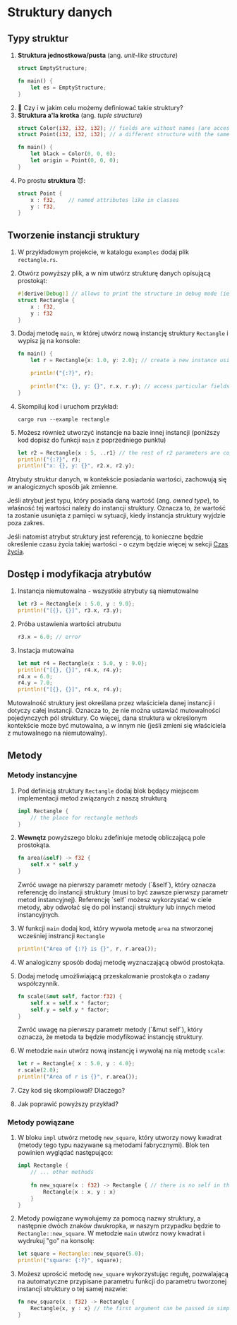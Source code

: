 
# Struktury danych

## Typy struktur

1. **Struktura jednostkowa/pusta** (ang. *unit-like structure*) 
    ```rust copy
    struct EmptyStructure; 

    fn main() {
        let es = EmptyStructure;
    }
    ```
1. 🤔 Czy i w jakim celu możemy definiować takie struktury?
1. **Struktura a'la krotka** (ang. *tuple structure*)
    ```rust copy
    struct Color(i32, i32, i32); // fields are without names (are access as in tuple)
    struct Point(i32, i32, i32); // a different structure with the same types

    fn main() {
        let black = Color(0, 0, 0);
        let origin = Point(0, 0, 0);
    }
    ```
1. Po prostu **struktura** 😈:
    ```rust copy
    struct Point {
        x : f32,    // named attributes like in classes
        y : f32,
    }
    ```


## Tworzenie instancji struktury

1. W przykładowym projekcie, w katalogu `examples` dodaj plik `rectangle.rs`.
1. Otwórz powyższy plik, a w nim utwórz strukturę danych opisującą prostokąt:
    ```rust copy
    #[derive(Debug)] // allows to print the structure in debug mode (ie. to use {:?})
    struct Rectangle {
        x : f32,
        y : f32
    }
    ```
1. Dodaj metodę `main`, w której utwórz nową instancję struktury `Rectangle` i wypisz ją na konsole:
    ```rust copy
    fn main() {
        let r = Rectangle{x: 1.0, y: 2.0}; // create a new instance using constructor

        println!("{:?}", r);
        
        println!("x: {}, y: {}", r.x, r.y); // access particular fields using . operator
    }
    ```
1. Skompiluj kod i uruchom przykład:
    ```copy
    cargo run --example rectangle
    ```

1. Możesz również utworzyć instancje na bazie innej instancji (poniższy kod dopisz do funkcji `main` z poprzedniego punktu)
    ```rust copy
    let r2 = Rectangle{x : 5, ..r1} // the rest of r2 parameters are copied from r1
    println!("{:?}", r);
    println!("x: {}, y: {}", r2.x, r2.y);
    ```

<Callout type="info">
Atrybuty struktur danych, w kontekście posiadania wartości, zachowują się w analogicznych sposób jak zmienne. 

Jeśli atrybut jest typu, który posiada daną wartość (ang. *owned type*), to właśność tej wartości należy do instancji struktury. Oznacza to, że wartość ta zostanie usunięta z pamięci w sytuacji, kiedy instancja struktury wyjdzie poza zakres.

Jeśli natomist atrybut struktury jest referencją, to konieczne będzie określenie czasu życia takiej wartości - o czym będzie więcej w sekcji [Czas życia](03-structures/03-lifecycle).
</Callout>

## Dostęp i modyfikacja atrybutów

1. Instancja niemutowalna - wszystkie atrybuty są niemutowalne
    ```rust copy
    let r3 = Rectangle{x : 5.0, y : 9.0};
    println!("[{}, {}]", r3.x, r3.y);
    ```
1. Próba ustawienia wartości atrubutu
    ```rust copy
    r3.x = 6.0; // error
    ```
1. Instacja mutowalna
    ```rust copy
    let mut r4 = Rectangle{x : 5.0, y : 9.0};
    println!("[{}, {}]", r4.x, r4.y);
    r4.x = 6.0;
    r4.y = 7.0;
    println!("[{}, {}]", r4.x, r4.y);
    ```

Mutowalność struktury jest określana przez właściciela danej instancji i dotyczy całej instancji. Oznacza to, że nie można ustawiać mutowalności pojedynczych pól struktury. Co więcej, dana struktura w określonym kontekście może być mutowalna, a w innym nie (jeśli zmieni się właściciela z mutowalnego na niemutowalny).

## Metody

### Metody instancyjne 

1. Pod definicją struktury `Rectangle` dodaj blok będący miejscem implementacji metod związanych z naszą strukturą
    ```rust copy
    impl Rectangle {
        // the place for rectangle methods
    }
    ```
1. **Wewnętz** powyższego bloku zdefiniuje metodę obliczającą pole prostokąta. 
    ```rust copy
    fn area(&self) -> f32 {
        self.x * self.y
    }
    ```
    <Callout type="info">
    Zwróć uwage na pierwszy parametr metody (`&self`), który oznacza referencję do instancji struktury (musi to być zawsze pierwszy parametr metod instancyjnej). Referencję `self` możesz wykorzystać w ciele metody, aby odwołać się do pól instancji struktury lub innych metod instancyjnych.
    </Callout>
1. W funkcji `main` dodaj kod, który wywoła metodę `area` na stworzonej wcześniej instrancji `Rectangle`
    ```rust copy
    println!("Area of {:?} is {}", r, r.area());
    ```
1. W analogiczny sposób dodaj metodę wyznaczającą obwód prostokąta.

1. Dodaj metodę umożliwiającą przeskalowanie prostokąta o zadany współczynnik.  
    ```rust copy
    fn scale(&mut self, factor:f32) {
        self.x = self.x * factor;
        self.y = self.y * factor;
    }
    ```
    <Callout type="info">
    Zwróć uwagę na pierwszy parametr metody (`&mut self`), który oznacza, że metoda ta będzie modyfikować instancję struktury.
    </Callout>
1. W metodzie `main` utwórz nową instancję i wywołaj na nią metodę `scale`:
    ```rust copy
    let r = Rectangle{ x : 5.0, y : 4.0};
    r.scale(2.0);
    println!("Area of r is {}", r.area());
    ```
1. Czy kod się skompilował? Dlaczego?
1. Jak poprawić powyższy przykład?

### Metody powiązane

1. W bloku `impl` utwórz metodę `new_square`, który utworzy nowy kwadrat (metody tego typu nazywane są metodami fabrycznymi). Blok ten powinien wyglądać następująco:
    ```rust copy
    impl Rectangle {
        // ... other methods
        
        fn new_square(x : f32) -> Rectangle { // there is no self in the argument list
            Rectangle{x : x, y : x}
        }
    }
    ```
1. Metody powiązane wywołujemy za pomocą nazwy struktury, a następnie dwóch znaków dwukropka, w naszym przypadku będzie to `Rectangle::new_square`. W metodzie `main` utwórz nowy kwadrat i wydrukuj "go" na konsolę:
    ```rust copy
    let square = Rectangle::new_square(5.0);
    println!("square: {:?}", square);
    ```
1. Możesz uprościć metodę `new_square` wykorzystując regułę, pozwalającą na automatyczne przypisane parametru funkcji do parametru tworzonej instancji struktury o tej samej nazwie:
    ```rust copy
    fn new_square(x : f32) -> Rectangle {
        Rectangle{x, y : x} // the first argument can be passed in simplified form
    }
    ```






